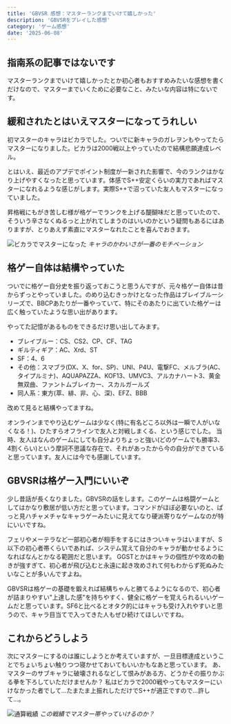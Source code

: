 ```yaml
---
title: 'GBVSR 感想：マスターランクまでいけて嬉しかった'
description: 'GBVSRをプレイした感想'
category: 'ゲーム感想'
date: '2025-06-08'
---
```


## 指南系の記事ではないです
マスターランクまでいけて嬉しかったとか初心者もおすすめみたいな感想を書くだけなので、マスターまでいくために必要なこと、みたいな内容は特にないです。

## 緩和されたとはいえマスターになってうれしい
初マスターのキャラはビカラでした。ついでに新キャラのガレヲンもやってたらマスターになりました。ビカラは2000戦以上やっていたので結構悲願達成レベル。

とはいえ、最近のアプデでポイント制度が一新された影響で、今のランクはかなり上げやすくなったと思っています。体感でS++安定くらいの実力であればマスターになれるような感じがします。実際S++で沼っていた友人もマスターになっていました。

昇格戦にもがき苦しむ様が格ゲーでランクを上げる醍醐味だと思っていたので、そういう辛さなくぬるっと上がれてしまうのはいいのかという疑問もあるにはありますが、とりあえず素直にマスターなれたことを喜んでおきます。

![ビカラでマスターになった](https://r2.nanahayui.com/250608-01.webp "ビカラでマスターになった")
*キャラのかわいさが一番のモチベーション*

## 格ゲー自体は結構やっていた
ついでに格ゲー自分史を振り返っておこうと思うんですが、元々格ゲー自体は昔からずっとやっていました。のめり込むきっかけとなった作品はブレイブルーシリーズで、BBCPあたりが一番やっていて、特にそのあたりに出ていた格ゲーは広く触っていたような思い出があります。

やってた記憶があるものをできるだけ思い出してみます。

- ブレイブルー：CS、CS2、CP、CF、TAG
- ギルティギア：AC、Xrd、ST
- SF：4、6
- その他：スマブラ(DX、X、for、SP)、UNI、P4U、電撃FC、メルブラ(AC、タイプルミナ)、AQUAPAZZA、KOF13、UMVC3、アルカナハート3、黄金無双曲、ファントムブレイカー、スカルガールズ
- 同人系：東方(萃、緋、非、心、深)、EFZ、BBB

改めて見ると結構やってますね。

オンラインまでやり込むゲームは少なく(特に有名どころ以外は一瞬で人がいなくなる！)、ひたすらオフラインで友人と対戦しまくる、という感じでした。
当時、友人はなんのゲームにしても自分よりちょっと強い(どのゲームでも勝率3、4割くらい)という摩訶不思議な存在で、それがあったから今の自分ができていると思っています。友人には今でも感謝しています。

## GBVSRは格ゲー入門にいいぞ

少し昔話が長くなりました。GBVSRの話をします。このゲームは格闘ゲームとしてはかなり敷居が低い方だと思っています。コマンドがほぼ必要ないのと、ぱっと見ハチャメチャなキャラゲーみたいに見えてなり硬派寄りなゲームなのが特にいいですね。

フェリやメーテラなど一部初心者が相手をするにはきついキャラはいますが、S以下の初心者帯くらいであれば、システム覚えて自分のキャラが動かせるようになればなんとかなる範囲だと思います。
GGSTとかはキャラの個性がや攻めの動きが強すぎて、初心者が飛び込むと永遠に起き攻めされて何もわからず死ぬみたいなことが多いんですよね。

GBVSRは格ゲーの基礎を鍛えれば結構ちゃんと勝てるようになるので、初心者が詰まりやすい"上達した感"を持ちやすく、健全に格ゲーを覚えられるいいゲームだと思っています。SF6と比べるとオタク的にはキャラも受け入れやすいと思うので、キャラ目当てで入ってきた人もぜひ続けてほしいですね。

## これからどうしよう

次にマスターにするのは誰にしようとか考えていますが、一旦目標達成ということでちょいちょい触りつつ寝かせておいてもいいかもなあと思っています。
あ、マスターのサブキャラに破壊されるなどして恨みがある方、どうかその振りかぶる拳を下ろしていただけませんか？
私はビカラで2000戦やってもマスターにいけなかった者でして…たまたま上振れしただけでS++が適正ですので…許して…。

![通算戦績](https://r2.nanahayui.com/250608-02.webp "通算戦績")
*この戦績でマスター帯やっていけるのか？*
